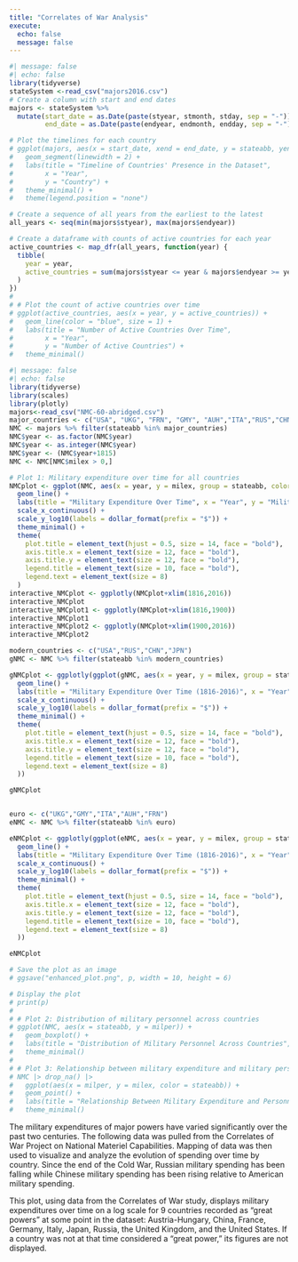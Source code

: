 ```yaml
---
title: "Correlates of War Analysis"
execute: 
  echo: false
  message: false
---
```


```r
#| message: false
#| echo: false
library(tidyverse)
stateSystem <-read_csv("majors2016.csv")
# Create a column with start and end dates
majors <- stateSystem %>%
  mutate(start_date = as.Date(paste(styear, stmonth, stday, sep = "-")),
         end_date = as.Date(paste(endyear, endmonth, endday, sep = "-")))

# Plot the timelines for each country
# ggplot(majors, aes(x = start_date, xend = end_date, y = stateabb, yend = stateabb, color = stateabb)) +
#   geom_segment(linewidth = 2) +
#   labs(title = "Timeline of Countries' Presence in the Dataset",
#        x = "Year",
#        y = "Country") +
#   theme_minimal() +
#   theme(legend.position = "none")

# Create a sequence of all years from the earliest to the latest
all_years <- seq(min(majors$styear), max(majors$endyear))

# Create a dataframe with counts of active countries for each year
active_countries <- map_dfr(all_years, function(year) {
  tibble(
    year = year,
    active_countries = sum(majors$styear <= year & majors$endyear >= year)
  )
})
# 
# # Plot the count of active countries over time
# ggplot(active_countries, aes(x = year, y = active_countries)) +
#   geom_line(color = "blue", size = 1) +
#   labs(title = "Number of Active Countries Over Time",
#        x = "Year",
#        y = "Number of Active Countries") +
#   theme_minimal()

```

```r
#| message: false
#| echo: false
library(tidyverse)
library(scales)
library(plotly)
majors<-read_csv("NMC-60-abridged.csv")
major_countries <- c("USA", "UKG", "FRN", "GMY", "AUH","ITA","RUS","CHN","JPN")
NMC <- majors %>% filter(stateabb %in% major_countries)
NMC$year <- as.factor(NMC$year)
NMC$year <- as.integer(NMC$year)
NMC$year <- (NMC$year+1815)
NMC <- NMC[NMC$milex > 0,]

# Plot 1: Military expenditure over time for all countries
NMCplot <- ggplot(NMC, aes(x = year, y = milex, group = stateabb, color = stateabb)) +
  geom_line() +
  labs(title = "Military Expenditure Over Time", x = "Year", y = "Military Expenditure (log scale)", color="State") +
  scale_x_continuous() +
  scale_y_log10(labels = dollar_format(prefix = "$")) +
  theme_minimal() +
  theme(
    plot.title = element_text(hjust = 0.5, size = 14, face = "bold"),
    axis.title.x = element_text(size = 12, face = "bold"),
    axis.title.y = element_text(size = 12, face = "bold"),
    legend.title = element_text(size = 10, face = "bold"),
    legend.text = element_text(size = 8)
  )
interactive_NMCplot <- ggplotly(NMCplot+xlim(1816,2016))
interactive_NMCplot
interactive_NMCplot1 <- ggplotly(NMCplot+xlim(1816,1900))
interactive_NMCplot1
interactive_NMCplot2 <- ggplotly(NMCplot+xlim(1900,2016))
interactive_NMCplot2

modern_countries <- c("USA","RUS","CHN","JPN")
gNMC <- NMC %>% filter(stateabb %in% modern_countries)

gNMCplot <- ggplotly(ggplot(gNMC, aes(x = year, y = milex, group = stateabb, color = stateabb)) +
  geom_line() +
  labs(title = "Military Expenditure Over Time (1816-2016)", x = "Year", y = "Military Expenditure (log scale)", color="State") +
  scale_x_continuous() +
  scale_y_log10(labels = dollar_format(prefix = "$")) +
  theme_minimal() +
  theme(
    plot.title = element_text(hjust = 0.5, size = 14, face = "bold"),
    axis.title.x = element_text(size = 12, face = "bold"),
    axis.title.y = element_text(size = 12, face = "bold"),
    legend.title = element_text(size = 10, face = "bold"),
    legend.text = element_text(size = 8)
  ))

gNMCplot


euro <- c("UKG","GMY","ITA","AUH","FRN")
eNMC <- NMC %>% filter(stateabb %in% euro)

eNMCplot <- ggplotly(ggplot(eNMC, aes(x = year, y = milex, group = stateabb, color = stateabb)) +
  geom_line() +
  labs(title = "Military Expenditure Over Time (1816-2016)", x = "Year", y = "Military Expenditure (log scale)", color="State") +
  scale_x_continuous() +
  scale_y_log10(labels = dollar_format(prefix = "$")) +
  theme_minimal() +
  theme(
    plot.title = element_text(hjust = 0.5, size = 14, face = "bold"),
    axis.title.x = element_text(size = 12, face = "bold"),
    axis.title.y = element_text(size = 12, face = "bold"),
    legend.title = element_text(size = 10, face = "bold"),
    legend.text = element_text(size = 8)
  ))

eNMCplot

# Save the plot as an image
# ggsave("enhanced_plot.png", p, width = 10, height = 6)

# Display the plot
# print(p)
# 
# # Plot 2: Distribution of military personnel across countries
# ggplot(NMC, aes(x = stateabb, y = milper)) +
#   geom_boxplot() +
#   labs(title = "Distribution of Military Personnel Across Countries", x = "Country", y = "Military Personnel") +
#   theme_minimal()
# 
# # Plot 3: Relationship between military expenditure and military personnel
# NMC |> drop_na() |> 
#   ggplot(aes(x = milper, y = milex, color = stateabb)) +
#   geom_point() +
#   labs(title = "Relationship Between Military Expenditure and Personnel", x = "Military Personnel", y = "Military Expenditure") +
#   theme_minimal()

```

The military expenditures of major powers have varied significantly over the past two centuries. The following data was pulled from the Correlates of War Project on National Materiel Capabilities. Mapping of data was then used to visualize and analyze the evolution of spending over time by country. Since the end of the Cold War, Russian military spending has been falling while Chinese military spending has been rising relative to American military spending.

This plot, using data from the Correlates of War study, displays military expenditures over time on a log scale for 9 countries recorded as "great powers" at some point in the dataset: Austria-Hungary, China, France, Germany, Italy, Japan, Russia, the United Kingdom, and the United States. If a country was not at that time considered a "great power," its figures are not displayed.

